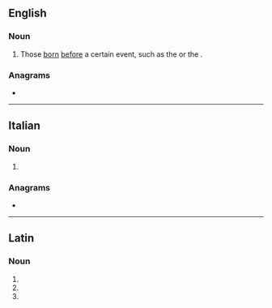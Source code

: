==English==

===Noun===
{{en-plural noun}}

# Those [[born]] [[before]] a certain event, such as the {{w|Union of England and Scotland Act 1603}} or the {{w|United States Declaration of Independence}}.
#: {{antonyms|en|postnati}}

===Anagrams===
* {{anagrams|en|a=aaeinntt|Titanean|natanite}}

----

==Italian==

===Noun===
{{head|it|noun form|g=m}}

# {{plural of|it|antenato}}

===Anagrams===
* {{anagrams|it|a=aaeinntt|tanniate}}

----

==Latin==

===Noun===
{{la-noun-form|antenātī}}

# {{inflection of|la|antenātus||gen|s}}
# {{inflection of|la|antenātus||nom|p}}
# {{inflection of|la|antenātus||voc|p}}